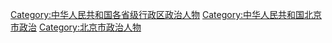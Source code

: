 [[Category:中华人民共和国各省级行政区政治人物|Category:中华人民共和国各省级行政区政治人物]]
[[Category:中华人民共和国北京市政治|Category:中华人民共和国北京市政治]]
[[Category:北京市政治人物|Category:北京市政治人物]]